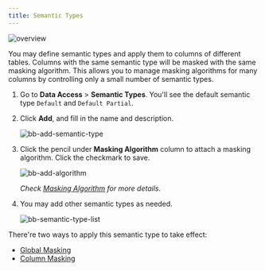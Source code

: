 ```yaml
---
title: Semantic Types
---
```


![overview](/content/docs/security/data-masking/bb-semantic-type-overview.webp)

You may define semantic types and apply them to columns of different tables. Columns with the same semantic type will be masked with the same masking algorithm. This allows you to manage masking algorithms for many columns by controlling only a small number of semantic types.

1. Go to **Data Access** > **Semantic Types**. You'll see the default semantic type `Default` and `Default Partial`.
1. Click **Add**, and fill in the name and description.

   ![bb-add-semantic-type](/content/docs/security/data-masking/bb-add-semantic-type.webp)

1. Click the pencil under **Masking Algorithm** column to attach a masking algorithm. Click the checkmark to save.

   ![bb-add-algorithm](/content/docs/security/data-masking/bb-add-algorithm.webp)

   _Check [Masking Algorithm](/security/data-masking/masking-algorithm) for more details._

1. You may add other semantic types as needed.

   ![bb-semantic-type-list](/content/docs/security/data-masking/bb-semantic-type-list.webp)

There're two ways to apply this semantic type to take effect:

   - [Global Masking](/security/data-masking/global-masking-rule)
   - [Column Masking](/security/data-masking/column-masking)